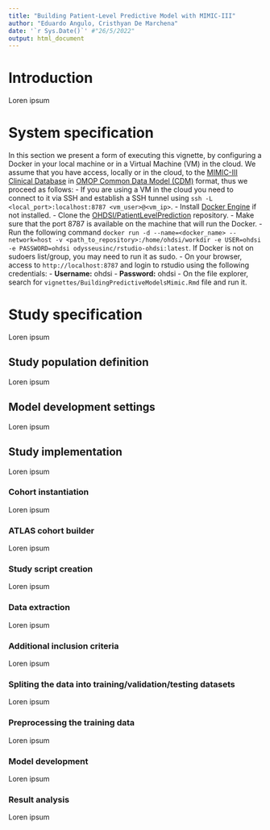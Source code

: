 ```yaml
---
title: "Building Patient-Level Predictive Model with MIMIC-III"
author: "Eduardo Angulo, Cristhyan De Marchena"
date: '`r Sys.Date()`' #"26/5/2022"
output: html_document
---
```


# Introduction
Loren ipsum

# System specification
In this section we present a form of executing this vignette, by configuring a Docker in your local machine or in a Virtual Machine (VM) in the cloud. We assume that you have access, locally or in the cloud, to the [MIMIC-III Clinical Database](https://physionet.org/content/mimiciii/1.4/) in [OMOP Common Data Model (CDM)](https://ohdsi.github.io/TheBookOfOhdsi/CommonDataModel.html) format, thus we proceed as follows:
- If you are using a VM in the cloud you need to connect to it via SSH and establish a SSH tunnel using `ssh -L <local_port>:localhost:8787 <vm_user>@<vm_ip>`.
- Install [Docker Engine](https://docs.docker.com/engine/install/) if not installed.
- Clone the [OHDSI/PatientLevelPrediction](https://github.com/OHDSI/PatientLevelPrediction) repository.
- Make sure that the port 8787 is available on the machine that will run the Docker.
- Run the following command `docker run -d --name=<docker_name> --network=host -v <path_to_repository>:/home/ohdsi/workdir -e USER=ohdsi -e PASSWORD=ohdsi odysseusinc/rstudio-ohdsi:latest`. If Docker is not on sudoers list/group, you may need to run it as sudo.
- On your browser, access to `http://localhost:8787` and login to rstudio using the following credentials:
  - **Username:** ohdsi
  - **Password:** ohdsi
- On the file explorer, search for `vignettes/BuildingPredictiveModelsMimic.Rmd` file and run it.

# Study specification
Loren ipsum

## Study population definition
Loren ipsum

## Model development settings
Loren ipsum

## Study implementation
Loren ipsum

### Cohort instantiation
Loren ipsum

### ATLAS cohort builder
Loren ipsum

### Study script creation
Loren ipsum

### Data extraction
Loren ipsum

### Additional inclusion criteria
Loren ipsum

### Spliting the data into training/validation/testing datasets
Loren ipsum

### Preprocessing the training data
Loren ipsum

### Model development
Loren ipsum

### Result analysis
Loren ipsum